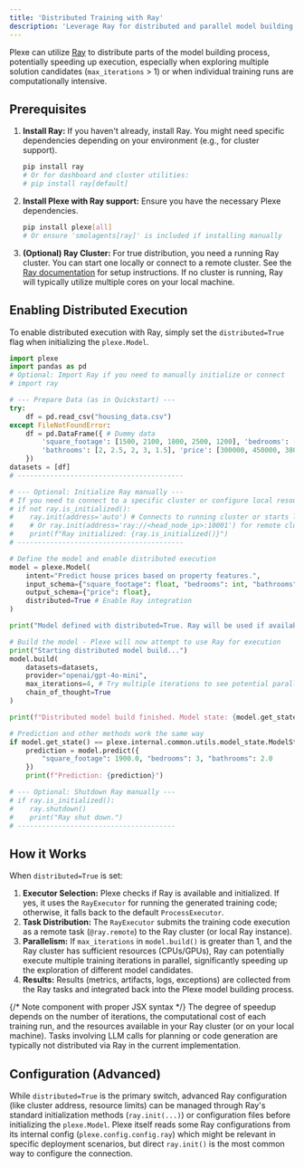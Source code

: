 ```yaml
---
title: 'Distributed Training with Ray'
description: 'Leverage Ray for distributed and parallel model building with Plexe.'
---
```


Plexe can utilize [Ray](https://www.ray.io/) to distribute parts of the model building process, potentially speeding up execution, especially when exploring multiple solution candidates (`max_iterations` > 1) or when individual training runs are computationally intensive.

## Prerequisites

1.  **Install Ray:** If you haven't already, install Ray. You might need specific dependencies depending on your environment (e.g., for cluster support).
    ```bash
    pip install ray
    # Or for dashboard and cluster utilities:
    # pip install ray[default]
    ```
2.  **Install Plexe with Ray support:** Ensure you have the necessary Plexe dependencies.
    ```bash
    pip install plexe[all]
    # Or ensure 'smolagents[ray]' is included if installing manually
    ```
3.  **(Optional) Ray Cluster:** For true distribution, you need a running Ray cluster. You can start one locally or connect to a remote cluster. See the [Ray documentation](https://docs.ray.io/en/latest/cluster/getting-started.html) for setup instructions. If no cluster is running, Ray will typically utilize multiple cores on your local machine.

## Enabling Distributed Execution

To enable distributed execution with Ray, simply set the `distributed=True` flag when initializing the `plexe.Model`.

```python
import plexe
import pandas as pd
# Optional: Import Ray if you need to manually initialize or connect
# import ray

# --- Prepare Data (as in Quickstart) ---
try:
    df = pd.read_csv("housing_data.csv")
except FileNotFoundError:
    df = pd.DataFrame({ # Dummy data
        'square_footage': [1500, 2100, 1800, 2500, 1200], 'bedrooms': [3, 4, 3, 5, 2],
        'bathrooms': [2, 2.5, 2, 3, 1.5], 'price': [300000, 450000, 380000, 550000, 250000]
    })
datasets = [df]
# -----------------------------------------

# --- Optional: Initialize Ray manually ---
# If you need to connect to a specific cluster or configure local resources
# if not ray.is_initialized():
#    ray.init(address='auto') # Connects to running cluster or starts local one
#    # Or ray.init(address='ray://<head_node_ip>:10001') for remote cluster
#    print(f"Ray initialized: {ray.is_initialized()}")
# -----------------------------------------

# Define the model and enable distributed execution
model = plexe.Model(
    intent="Predict house prices based on property features.",
    input_schema={"square_footage": float, "bedrooms": int, "bathrooms": float},
    output_schema={"price": float},
    distributed=True # Enable Ray integration
)

print("Model defined with distributed=True. Ray will be used if available.")

# Build the model - Plexe will now attempt to use Ray for execution
print("Starting distributed model build...")
model.build(
    datasets=datasets,
    provider="openai/gpt-4o-mini",
    max_iterations=4, # Try multiple iterations to see potential parallelism
    chain_of_thought=True
)

print(f"Distributed model build finished. Model state: {model.get_state()}")

# Prediction and other methods work the same way
if model.get_state() == plexe.internal.common.utils.model_state.ModelState.READY:
    prediction = model.predict({
        "square_footage": 1900.0, "bedrooms": 3, "bathrooms": 2.0
    })
    print(f"Prediction: {prediction}")

# --- Optional: Shutdown Ray manually ---
# if ray.is_initialized():
#    ray.shutdown()
#    print("Ray shut down.")
# ---------------------------------------
```

## How it Works

When `distributed=True` is set:

1.  **Executor Selection:** Plexe checks if Ray is available and initialized. If yes, it uses the `RayExecutor` for running the generated training code; otherwise, it falls back to the default `ProcessExecutor`.
2.  **Task Distribution:** The `RayExecutor` submits the training code execution as a remote task (`@ray.remote`) to the Ray cluster (or local Ray instance).
3.  **Parallelism:** If `max_iterations` in `model.build()` is greater than 1, and the Ray cluster has sufficient resources (CPUs/GPUs), Ray can potentially execute multiple training iterations in parallel, significantly speeding up the exploration of different model candidates.
4.  **Results:** Results (metrics, artifacts, logs, exceptions) are collected from the Ray tasks and integrated back into the Plexe model building process.

{/* Note component with proper JSX syntax */}
<Note>
  The degree of speedup depends on the number of iterations, the computational cost of each training run, and the resources available in your Ray cluster (or on your local machine). Tasks involving LLM calls for planning or code generation are typically not distributed via Ray in the current implementation.
</Note>

## Configuration (Advanced)

While `distributed=True` is the primary switch, advanced Ray configuration (like cluster address, resource limits) can be managed through Ray's standard initialization methods (`ray.init(...)`) or configuration files before initializing the `plexe.Model`. Plexe itself reads some Ray configurations from its internal config (`plexe.config.config.ray`) which might be relevant in specific deployment scenarios, but direct `ray.init()` is the most common way to configure the connection.